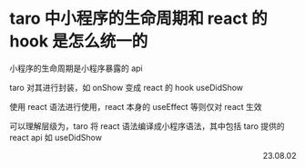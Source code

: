 # taro 中小程序的生命周期和 react 的 hook 是怎么统一的

小程序的生命周期是小程序暴露的 api

taro 对其进行封装，如 onShow 变成 react 的 hook useDidShow

使用 react 语法进行使用，react 本身的 useEffect 等则仅对 react 生效

可以理解层级为，taro 将 react 语法编译成小程序语法，其中包括 taro 提供的 react api 如 useDidShow

<p align="right">23.08.02</p>
